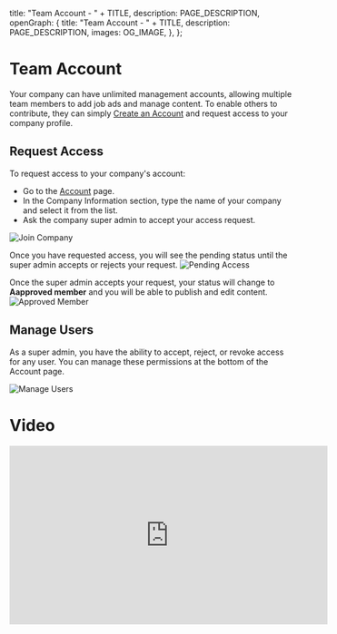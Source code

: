 
  title: "Team Account - " + TITLE,
  description: PAGE_DESCRIPTION,
  openGraph: {
    title: "Team Account - " + TITLE,
    description: PAGE_DESCRIPTION,
    images: OG_IMAGE,
  },
};

# Team Account 
Your company can have unlimited management accounts, allowing multiple team members to add job ads and manage content. To enable others to contribute, they can simply [Create an Account](/create-account) and request access to your company profile.

## Request Access
To request access to your company's account:

- Go to the [Account](/account) page.
- In the Company Information section, type the name of your company and select it from the list.
- Ask the company super admin to accept your access request.

![Join Company](/20-team-account/join-company.svg)

Once you have requested access, you will see the pending status until the super admin accepts or rejects your request.
![Pending Access](/20-team-account/pending-access.svg)

Once the super admin accepts your request, your status will change to **Aapproved member** and you will be able to publish and edit content.
![Approved Member](/20-team-account/approved-member.svg)

## Manage Users
As a super admin, you have the ability to accept, reject, or revoke access for any user. You can manage these permissions at the bottom of the Account page.

![Manage Users](/20-team-account/pending-users.svg)


# Video

<iframe width="560" height="315" src="https://videojobs.io/embed/video/1724074327601" title="Powered by VIDEOJOBS" frameborder="0" style={{border: 0, aspectRatio: '16 / 9', width: '100%', height: 'auto', borderRadius: '12px', margin: '20px 0'}} allow="fullscreen" />

<Space $xs="none" $lg={20} />

<Grid $xsCols={1} $lgCols={2}>
  <Box $title="Billing" $text="Learn more about Billing, with all its features." href="/account/billing" />
  <Box $title="Security" $text="Learn more about Security, with all its features." href="/account/security" />
</Grid>
